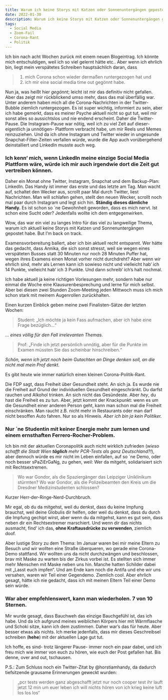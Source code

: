 ```yaml
---
title: Warum ich keine Storys mit Katzen oder Sonnenuntergängen gepostet habe
date: 2022-01-30
description: Warum ich keine Storys mit Katzen oder Sonnenuntergängen gepostet habe
tags:
  - Social Media
  - Zoom-Fail
  - Corona-Rant
  - Politik
---
```


Ich bin nach acht Wochen zurück mit einem neuen Blogeintrag. Ich könnte mich entschuldigen, weil ich so viel gelernt hätte etc.. Aber wenn ich ehrlich bin, 
liegt mein verspätetes Schreiben hauptsächlich daran, dass 

> 1. mich Corona schon wieder dermaßen runtergezogen hat und 
> 2. ich mir eine social media time out gegönnt habe.

Nun ja, was heißt hier *gegönnt*; leicht ist mir das definitiv nicht gefallen. Aber das zeigt mir rückblickend umso mehr, dass das mal überfällig war. 
Unter anderem haben mich all die Corona-Nachrichten in der Twitter-Bubble ziemlich runtergezogen. Es ist super wichtig, informiert zu sein, aber ich habe 
gemerkt, dass es meiner Psyche aktuell nicht so gut tut, weil mir sonst alles so aussichtslos und nie endend erscheint. Daher die Twitter-Pause. 
Die Instagram-Pause war nötig, weil ich zu viel Zeit auf dieser- eigentlich ja unnötigen- Plattform verbracht habe, um mir Reels und Memes reinzuziehen. 
Und da ich ohne Instagram und Twitter wieder in ungesunde Snapchat-Filter-Zeiten verfallen würde, wurde die App auch vorübergehend deinstalliert und LinkedIn 
musste auch weg.

### Ich kenn‘ mich, wenn LinkedIn meine einzige Social Media Plattform wäre, würde ich mir auch irgendwie dort die Zeit gut vertreiben können. 

Daher ein Monat ohne Twitter, Instagram, Snapchat und dem Backup-Plan: LinkedIn. Das Handy ist immer das erste und das letzte am Tag. Man wacht auf, schaltet den Wecker 
aus, scrollt paar Mal durch Twitter, liest Nachrichten. Man will schlafen gehen, stellt den neuen Wecker, scrollt noch mal paar durch Instagram und legt sich hin. 
**Ständig dieses dämliche Handy.** Es ist schon so ´ne Gewohnheit geworden, dass es mich nervt. Ist schon eine Sucht oder? Jedenfalls wollte ich dem entgegenwirken.

Wow, das war ein viel zu langes Intro für das viel zu langweilige Thema, warum ich aktuell keine Storys mit Katzen und Sonnenuntergängen gepostet habe. But I’m 
back on track.

Examensvorbereitung ballert, aber ich bin aktuell recht entspannt. Wer hätte das gedacht, dass Annika, die sich sonst stresst, weil sie wegen eines verspäteten Busses 
statt 30 Minuten nur noch 28 Minuten Puffer hat, wegen ihres Examens einen Monat vorher nicht durchdreht? Aber wenn wir ehrlich sind, mehr als Lernen kann ich sowieso 
nicht und vielleicht hab‘ ich 14 Punkte, vielleicht hab‘ ich 3 Punkte. Und dann schreib‘ ich’s halt nochmal. 	

Ich habe aktuell ja keine richtigen Vorlesungen mehr, sondern habe nur einmal die Woche eine Klausurenbesprechung und lerne für mich selbst. Aber bei diesen zwei 
Stunden Zoom-Meeting jeden Mittwoch muss ich mich schon stark mit meinem Augenrollen zurückhalten. 

Einen kurzen Einblick geben meine zwei Finalisten-Sätze der letzten Wochen:

> Student: „Ich möchte ja kein Fass aufmachen, aber ich habe eine Frage bezüglich…“ 

*… eines völlig für den Fall irrelevanten Themas.*

> Prof: „Finde ich jetzt persönlich unnötig, aber für die Punkte im Examen müssten Sie das scheinbar hinschreiben.“ 

*Schön, wenn ich jetzt noch beim Gutachten an Dinge denken soll, an die nicht mal mein Prof denkt.*

Es gibt heute wie immer natürlich einen kleinen Corona-Politik-Rant. 

Die FDP sagt, dass Freiheit über Gesundheit steht. An sich ja. Es wurde nie die Freiheit auf Grund der individuellen Gesundheit eingeschränkt. Du darfst 
rauchen und Alkohol trinken. An sich nicht das Gesündeste. Aber *hey*, du hast die Freiheit es zu tun. Aber, jetzt kommt der Knackpunkt: wenn es um die Gesundheit 
einer anderen Person geht, kann man schon mal die Freiheit einschränken. Man raucht z.B. nicht mehr in Restaurants oder man darf nicht besoffen Auto fahren. Nur so 
als Hinweis. *Aber ich bin ja kein Politiker.* 

### Nur ´ne Studentin mit keiner Energie mehr zum lernen und einem ernsthaften Ferrero-Rocher-Problem. 

Ich bin mit der aktuellen Coronapolitik auch nicht wirklich zufrieden (*wieso schafft die Stadt Wien **täglich** mehr PCR-Tests als ganz Deutschland?!*), aber 
dennoch würde es mir nicht im Leben einfallen, auf so ´ne Demo, oder noch besser sPaZiErGaNg, zu gehen, weil: Wer da mitgeht, solidarisiert sich mit Rechtsextremen.

> Wo war Gondor, als die Spaziergänger das Leipziger Uniklinikum stürmten? Wo war Gondor, als die Polizeibeamten den Kreis um die Dresdner Medizinstudenten schlossen? 

Kurzer Herr-der-Ringe-Nerd-Durchbruch. 

Mir egal, ob du da mitgehst, weil du denkst, dass du keine Impfung brauchst, weil deine Globulis dir helfen, oder weil du denkst, dass du durch die Impfung gechipt 
wirst, aber wenn du da mitgehst, kann es gut sein, dass neben dir ein Rechtsextremer marschiert. Und wenn dir das nichts ausmacht, find‘ ich das, **ohne Kraftausdrücke 
zu verwenden**, ziemlich doof.

Aber lustige Story zu dem Thema: Im Januar waren bei mir meine Eltern zu Besuch und wir wollten eine Straße überqueren, wo gerade eine Corona-Demo stattfand. Wir 
wollten uns da nicht durchzwängen und beschlossen, brav mit Maske zu warten bis der Zirkus vorbei ist. Es stellten sich immer mehr Menschen mit Maske neben uns hin. 
Manche hatten Schilder dabei mit „Lasst euch impfen“. Und am Ende kam noch die Antifa und ehe wir uns versahen, waren wir Teil einer Gegendemo. Ziemlich cool.
Aber ehrlich gesagt, hätte ich nie gedacht, dass ich mit meinen Eltern Teil einer Demo sein würde. 

### War aber empfehlenswert, kann man wiederholen. 7 von 10 Sternen.

Mir wurde gesagt, dass Bauchweh das einzige Bauchgefühl ist, das ich habe. Und da ich aufgrund meines weiblichen Körpers hier mit Wärmflasche und Schoki 
sitze, kann ich dem zustimmen. Daher war’s das für heute. Aber besser etwas als nichts. Ich merke jedenfalls, dass mir dieses Geschreibsel schreiben (**hehe**) mit der 
aktuellen Lage gut tut.

Ich hoffe, es sind- trotz längerer Pause- immer noch ein paar dabei, und ich freu mich wie immer von euch zu hören, wie euch der Post gefallen hat. Bis denne, 
over and out, tschausen.

P.S.: Zum Schluss noch ein Twitter-Zitat by @horstiamhandy, da dadurch tiefsitzende grausame Erinnerungen geweckt wurden:

> „pcr tests werden ganz abgeschafft jetzt nur noch cooper test ihr lauft jetzt 12 min um euer leben ich will nichts hören von ich krieg keine luft los los los“ 
